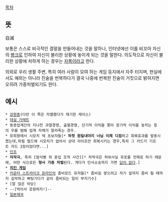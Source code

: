 [[목차]]

== 뜻 ==

自滅

보통은 스스로 비극적인 결말을 만들어내는 것을 말하나, 인터넷에선 이를 비꼬아 자신의 [[병크]]로 인하여 자신이 불리한 상황에 놓이게 되는 것을 말한다. 의도적으로 자신이 불리한 상황에 처하게 하는 경우는 [[자폭]]이라고 한다.

의외로 우리 생활 주변, 특히 여러 사람이 모여 하는 게임 등지에서 자주 터지며, 현실에서도 예외는 아니라 진술을 번복하다가 결국 나중에 번복한 진술이 거짓으로 밝혀지면 오히려 가중처벌되기도 한다.


== 예시 ==
 * [[강현종]](다만 이 쪽은 자멸했다가 재기한 케이스)
 * [[데실 가레트]]
 * 동종업계간의 지나친 과열경쟁, 출혈경쟁, 단기적 이익을 쫒아 장기적 이익을 놓치는 등의 우를 범해 업계 자체가 말라죽는 경우.
 * 유희왕에서 시모치 덱 초보자들[* '''하핫 원킬내야지 너님 이제 디짐'''하고 회복효과를 발동시켰는데,하필 필드에 시모치가 없어서 상대 라이프만 회복시키는 경우,특히 그 카드가 기프트 카드 3장이었다면...]
 * [[인조]]
 * '''자작극''', 특히 [밤식빵 쥐 혼입 조작 사건][* 자작극은 허위사실 유포를 전제로 하기 때문에, 어떤 식으로든 '''형사 가중 처벌'''된다. 게다가 민사소송까지 가면 [[답이 없다]].]
 * '''[[치킨 게임]]'''
 * [[카운터 스트라이크 온라인]]의 좀비모드 유저들[* 좀비킬 쌓으려고 자기 앞까지 좀비 될 때까지 길막하고 뻐팅기다가 같이 좀비되는 일이 부지기수]
 * [말 많은 악당]
 * --[먹어서 응원하자!]--
 * [[일본제국]]
